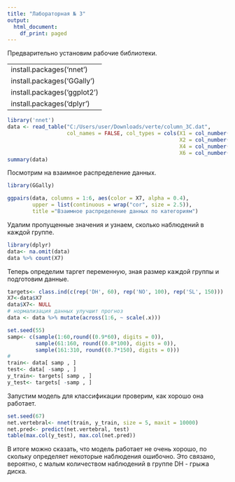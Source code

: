---
title: "Лабораторная № 3"
output:
  html_document:
    df_print: paged
---

Предварительно установим рабочие библиотеки.

---
install.packages('nnet')
install.packages('GGally')
install.packages('ggplot2')
install.packages('dplyr')
---

```{r}
library('nnet')
data <- read_table("C:/Users/user/Downloads/verte/column_3C.dat", 
                   col_names = FALSE, col_types = cols(X1 = col_number(), 
                                                       X2 = col_number(), X3 = col_number(), 
                                                       X4 = col_number(), X5 = col_number(), 
                                                       X6 = col_number()))
summary(data)
```

Посмотрим на взаимное распределение данных.
```{r}
library(GGally)

ggpairs(data, columns = 1:6, aes(color = X7, alpha = 0.4),
        upper = list(continuous = wrap("cor", size = 2.5)),
        title ="Взаимное распределение данных по категориям")  
```

Удалим пропущенные значения и узнаем, сколько наблюдений в каждой группе. 
```{r}
library(dplyr)
data<- na.omit(data)
data %>% count(X7)
```

Теперь определим таргет переменную, зная размер каждой группы и подготовим данные.
```{r}
targets<- class.ind(c(rep('DH', 60), rep('NO', 100), rep('SL', 150)))
X7<-data$X7
data$X7<- NULL
# нормализация данных улучшит прогноз
data <- data %>% mutate(across(1:6, ~ scale(.x)))

set.seed(55)
samp<- c(sample(1:60,round((0.9*60), digits = 0)), 
         sample(61:160, round((0.8*100), digits = 0)),
         sample(161:310, round((0.7*150), digits = 0)))
#
train<- data[ samp , ]
test<- data[ -samp , ]
y_train<- targets[ samp , ]
y_test<- targets[ -samp , ]
```

Запустим модель для классификации проверим, как хорошо она работает.
```{r}
set.seed(67)
net.vertebral<- nnet(train, y_train, size = 5, maxit = 10000)
net.pred<- predict(net.vertebral, test)
table(max.col(y_test), max.col(net.pred))
```

В итоге можно сказать, что модель работает не очень хорошо, по скольку определяет некоторые наблюдения ошибочно. Это связано, вероятно, с малым количеством наблюдений в группе DH - грыжа диска.
